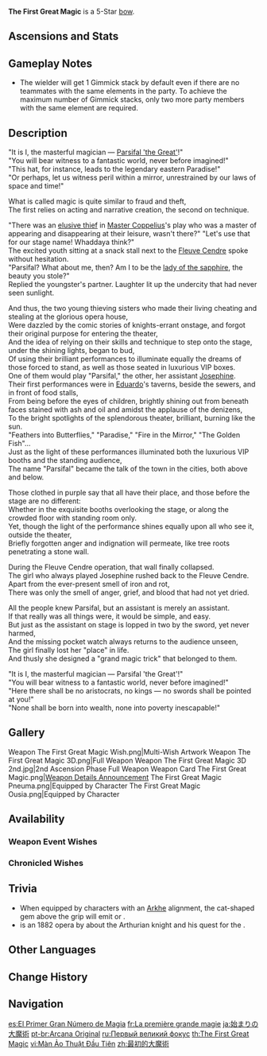{{Weapon Infobox
|title          = The First Great Mag&shy;ic
|id             = 15512
|image          =
<gallery>
Weapon The First Great Magic.png|Base
Weapon The First Great Magic 2nd.png|2nd Ascension
</gallery>
|type           = Bow
|quality        = 5
|base_atk       = 46
|2nd_stat_type  = CRIT DMG
|2nd_stat       = 14.4%
|series         = 
|releaseDate    = 2023-08-16
|obtain         = Weapon Event Wishes
|passive        = Parsifal the Great
|effect         = DMG dealt by [[Charged Attack]]s increased by (var1)%. For every [[party]] member with the same [[Elemental Type]] as the wielder (including the wielder themselves), gain 1 Gimmick stack. For every party member with a different Elemental Type from the wielder, gain 1 Theatrics stack. When the wielder has 1/2/3 or more Gimmick stacks, [[ATK]] will be increased by (var2). When the wielder has 1/2/3 or more Theatrics stacks, [[Movement SPD]] will be increased by (var3).
|eff_rank1_var1 = 16
|eff_rank2_var1 = 20
|eff_rank3_var1 = 24
|eff_rank4_var1 = 28
|eff_rank5_var1 = 32
|eff_rank1_var2 = 16%/32%/48%
|eff_rank2_var2 = 20%/40%/60%
|eff_rank3_var2 = 24%/48%/72%
|eff_rank4_var2 = 28%/56%/84%
|eff_rank5_var2 = 32%/64%/96%
|eff_rank1_var3 = 4%/7%/10%
|eff_rank2_var3 = 6%/9%/12%
|eff_rank3_var3 = 8%/11%/14%
|eff_rank4_var3 = 10%/13%/16%
|eff_rank5_var3 = 12%/15%/18%
|eff_att1       = ATK
|eff_att2       = Movement SPD
|eff_att3       = Charged Attack DMG Bonus
}}
{{Description|A stage prop once used by a past "Great Magician." Its final secret was that it was also a weapon beyond the pale.}}
'''The First Great Magic''' is a 5-Star [[bow]].

==Ascensions and Stats==
{{Weapon Ascensions and Stats
|ascendMat1 = Fragment of an Ancient Chord
|ascendMat2 = Chapter of an Ancient Chord
|ascendMat3 = Movement of an Ancient Chord
|ascendMat4 = Echo of an Ancient Chord
|bossMat1   = Drop of Tainted Water
|bossMat2   = Scoop of Tainted Water
|bossMat3   = Newborn Tainted Hydro Phantasm
|commonMat1 = Transoceanic Pearl
|commonMat2 = Transoceanic Chunk
|commonMat3 = Xenochromatic Crystal
}}

==Gameplay Notes==
* The wielder will get 1 Gimmick stack by default even if there are no teammates with the same elements in the party. To achieve the maximum number of Gimmick stacks, only two more party members with the same element are required.

==Description==
"It is I, the masterful magician — [[Parsifal the Great|Parsifal 'the Great']]!"<br>"You will bear witness to a fantastic world, never before imagined!"<br>"This hat, for instance, leads to the legendary eastern Paradise!"<br>"Or perhaps, let us witness peril within a mirror, unrestrained by our laws of space and time!"

What is called magic is quite similar to fraud and theft,<br>The first relies on acting and narrative creation, the second on technique.

"There was an [[Parsifal|elusive thief]] in [[Coppelius|Master Coppelius]]'s play who was a master of appearing and disappearing at their leisure, wasn't there?"
"Let's use that for our stage name! Whaddaya think?"<br>The excited youth sitting at a snack stall next to the [[Fleuve Cendre]] spoke without hesitation.<br>"Parsifal? What about me, then? Am I to be the [[Blue-Eyed Spear Witch|lady of the sapphire]], the beauty you stole?"<br>Replied the youngster's partner. Laughter lit up the undercity that had never seen sunlight.

And thus, the two young thieving sisters who made their living cheating and stealing at the glorious opera house,<br>Were dazzled by the comic stories of knights-errant onstage, and forgot their original purpose for entering the theater,<br>And the idea of relying on their skills and technique to step onto the stage, under the shining lights, began to bud,<br>Of using their brilliant performances to illuminate equally the dreams of those forced to stand, as well as those seated in luxurious VIP boxes.<br>One of them would play "Parsifal," the other, her assistant [[Josephine]].<br>Their first performances were in [[Eduardo Baker|Eduardo]]'s taverns, beside the sewers, and in front of food stalls,<br>From being before the eyes of children, brightly shining out from beneath faces stained with ash and oil and amidst the applause of the denizens,<br>To the bright spotlights of the splendorous theater, brilliant, burning like the sun.<br>"Feathers into Butterflies," "Paradise," "Fire in the Mirror," "The Golden Fish"...<br>Just as the light of these performances illuminated both the luxurious VIP booths and the standing audience,<br>The name "Parsifal" became the talk of the town in the cities, both above and below.

Those clothed in purple say that all have their place, and those before the stage are no different:<br>Whether in the exquisite booths overlooking the stage, or along the crowded floor with standing room only.<br>Yet, though the light of the performance shines equally upon all who see it, outside the theater,<br>Briefly forgotten anger and indignation will permeate, like tree roots penetrating a stone wall.

During the Fleuve Cendre operation, that wall finally collapsed.<br>The girl who always played Josephine rushed back to the Fleuve Cendre.<br>Apart from the ever-present smell of iron and rot,<br>There was only the smell of anger, grief, and blood that had not yet dried.

All the people knew Parsifal, but an assistant is merely an assistant.<br>If that really was all things were, it would be simple, and easy.<br>But just as the assistant on stage is lopped in two by the sword, yet never harmed,<br>And the missing pocket watch always returns to the audience unseen,<br>The girl finally lost her "place" in life.<br>And thusly she designed a "grand magic trick" that belonged to them.

"It is I, the masterful magician — Parsifal 'the Great'!"<br>"You will bear witness to a fantastic world, never before imagined!"<br>"Here there shall be no aristocrats, no kings — no swords shall be pointed at you!"<br>"None shall be born into wealth, none into poverty inescapable!"
<!--
==Lore==
-->
==Gallery==
<gallery>
Weapon The First Great Magic Wish.png|Multi-Wish Artwork
Weapon The First Great Magic 3D.png|Full Weapon
Weapon The First Great Magic 3D 2nd.jpg|2nd Ascension Phase Full Weapon
Weapon Card The First Great Magic.png|[https://www.hoyolab.com/article/20789175 Weapon Details Announcement]
The First Great Magic Pneuma.png|Equipped by {{Pneuma}} Character
The First Great Magic Ousia.png|Equipped by {{Ousia}} Character
</gallery>

==Availability==
===Weapon Event Wishes===
{{Featured}}

===Chronicled Wishes===
{{Featured|chronicled=1}}

==Trivia== 
*When equipped by characters with an [[Arkhe]] alignment, the cat-shaped gem above the grip will emit {{Pneuma}} or {{Ousia}}.
*''{{w|Parsifal}}'' is an 1882 opera by {{w|Richard Wagner}} about the Arthurian knight {{w|Percival}} and his quest for the {{w|Holy Grail}}.

==Other Languages==
{{Other Languages
|1_en     = The First Great Magic
|1_zhs    = 最初的大魔术
|1_zhs_rm = Zuìchū de Dà Móshù
|1_zht    = 最初的大魔術
|1_zht_rm = Zuìchū de Dà Móshù
|1_zh_tl  = The First Big Magic
|1_ja     = 始まりの大魔術
|1_ja_rm  = Hajimari no Dai Majutsu
|1_ja_tl  = The First Great Magic
|1_ko     = 최초<->의 대마술
|1_ko_tl  = The First Great Magic
|1_es     = El Primer Gran Número de Magia
|1_es_tl  = The First Great Magic Trick
|1_fr     = La première grande magie
|1_fr_tl  = The First Great Magic
|1_ru     = Первый великий фокус
|1_ru_tl  = The First Great Trick
|1_th     = The First Great Magic
|1_vi     = Màn Ảo Thuật Đầu Tiên
|1_vi_tl  = The First Magic Show
|1_de     = Erste große Magie
|1_de_tl  = First Great Magic
|1_id     = The First Great Magic
|1_pt     = Arcana Original
|1_pt_tl  = Original Arcana
|1_tr     = İlk Büyük Sihir
|1_tr_tl  = First Great Magic
|1_it     = Prima grande magia
|1_it_tl  = First Great Magic
|2_en     = Parsifal the Great
|2_zhs    = 伟大者帕西法尔
|2_zhs_rm = Wěidà-zhě Pàxīfǎ'ěr
|2_zht    = 偉大者帕西法爾
|2_zht_rm = Wěidà-zhě Pàxīfǎ'ěr
|2_zh_tl  = Parsifal the Great
|2_ja     = 偉大なる者・パルジファル
|2_ja_rm  = Idai Naru Mono - Parujifaru
|2_ja_tl  = Parsifal the Great
|2_ko     = 위대한 자・파르치팔
|2_ko_rm  = 
|2_ko_tl  = 
|2_es     = Parsifal la Grande
|2_es_tl  = Parsifal the Great
|2_fr     = Parsifal la grande
|2_fr_tl  = Parsifal the Great
|2_ru     = Славься, Парсифаль!
|2_ru_tl  = Glory to Parsifal!
|2_th     = Parsifal the Great
|2_vi     = Parsifal Vĩ Đại
|2_vi_tl  = Parsifal the Great
|2_de     = Parsifal die Große
|2_de_tl  = Parsifal the Great
|2_id     = Parsifal the Great
|2_pt     = Parsifal, a Incrível
|2_pt_tl  = Parsifal, the Incredible
|2_tr     = Büyük Parsifal
|2_tr_tl  = The Great Parsifal
|2_it     = Parsifal la Grande
|2_it_tl  = Parsifal the Great
}}

==Change History==
{{Change History|4.0}}

==Navigation==
{{Weapon Navbox|Bows}}

[[es:El Primer Gran Número de Magia]]
[[fr:La première grande magie]]
[[ja:始まりの大魔術]]
[[pt-br:Arcana Original]]
[[ru:Первый великий фокус]]
[[th:The First Great Magic]]
[[vi:Màn Ảo Thuật Đầu Tiên]]
[[zh:最初的大魔術]]